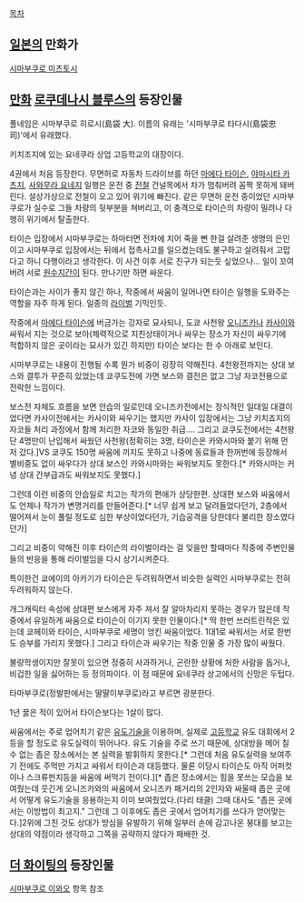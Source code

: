 [[목차]]

== [[일본]]의 만화가 ==
[[시마부쿠로 미츠토시]]

== [[만화]] [[로쿠데나시 블루스]]의 등장인물 ==
풀네임은 시마부쿠로 히로시(島袋 大). 이름의 유래는 '시마부쿠로 타다시(島袋忠司)'에서 유래했다.

키치조지에 있는 요네쿠라 상업 고등학교의 대장이다.

4권에서 처음 등장한다. 
무면허로 자동차 드라이브를 하던 [[마에다 타이슨]], [[야마시타 카츠지]], [[사와무라 요네지]] 일행은 운전 중 [[전철]] 건널목에서 차가 멈춰버려 꼼짝 못하게 돼버린다. 설상가상으로 전철이 오고 있어 위기에 빠진다. 같은 무면허 운전 중이었던 시마부쿠로가 실수로 그들 차량의 뒷부분을 쳐버리고, 이 충격으로 타이슨의 차량이 밀려나 다행히 위기에서 탈출한다.

타이슨 입장에서 시마부쿠로는 하마터면 전차에 치어 죽을 뻔 한걸 살려준 생명의 은인이고 시마부쿠로 입장에서는 뒤에서 접촉사고를 일으켰는데도 불구하고 살려줘서 고맙다고 하니 다행이라고 생각한다. 이 사건 이후 서로 친구가 되는듯 싶었으나...
일이 꼬여버려 서로 [[원수]]지간이 된다. 만나기만 하면 싸운다.

타이슨과는 사이가 좋지 않긴 하나, 작중에서 싸움이 일어나면 타이슨 일행을 도와주는 역할을 자주 하게 된다. 일종의 [[라이벌]] 기믹인듯.

작중에서 [[마에다 타이슨]]에 버금가는 강자로 묘사되나, 도쿄 사천왕 [[오니즈카]]나 [[카사이]]와 싸워서 지는 것으로 보아(체력적으로 지친상태이거나 싸우는 장소가 자신이 싸우기에 적합하지 않은 곳이라는 묘사가 있긴 하지만) 타이슨 보다는 한 수 아래로 보인다.

시마부쿠로는 내용이 진행될 수록 뭔가 비중이 굉장히 약해진다. 4천왕전까지는 상대 보스와 결투가 꾸준히 있었는데 쿄쿠도전에 가면 보스와 결전은 없고 그냥 자코전용으로 전락한 느낌이다.

보스전 자체도 흐름을 보면 안습의 일로인데 오니즈카전에서는 정식적인 일대일 대결이었다면 카사이전에서는 카사이와 싸우기는 했지만 카사이 입장에서는 그냥 키치죠지의 자코들 처리 과정에서 함께 처리한 자코와 동일한 취급.... 그리고 쿄쿠도전에서는 4천왕 단 4명만이 난입해서 싸웠던  사천왕(정확히는 3명, 타이슨은 카와시마와 붙기 위해 먼저 갔다.]VS 쿄쿠도 150명 싸움에 끼지도 못하고 나중에 동료들과 한꺼번에 등장해서 별비중도 없이 싸우다가 상대 보스인 카와시마와는 싸워보지도 못한다.[* 카와시마는 커녕 상대 간부급과도 싸워보지도 못했다.]

그런데 이런 비중의 안습일로 치고는 작가의 편애가 상당한편. 상대편 보스와 싸움에서도 언제나 작가가 변명거리를 만들어준다.[* 너무 쉽게 보고 달려들었다던가, 2층에서 떨어져서 눈이 풀릴 정도로 심한 부상이었다던가, 기습공격을 당한데다 불리한 장소였다던가]

그리고 비중이 약해진 이후 타이슨의 라이벌이라는 걸 잊을만 할때마다 작중에 주변인물들의 반응을 통해 라이벌임을 다시 상기시켜준다.

특이한건 쿄에이의 아카기가 타이슨은 두려워하면서 비슷한 실력인 시마부쿠로는 전혀 두려워하지 않는다.

개그캐릭터 속성에 상대편 보스에게 자주 져서 잘 알아차리지 못하는 경우가 많은데 작중에서 유일하게 싸움으로 타이슨이 이기지 못한 인물이다.[* 딱 한번 쓰러트린적은 있는데 쿄헤이와 타이슨, 시마부쿠로 세명이 엉킨 싸움이었다. 1대1로 싸워서는 서로 한번도 승부를 가리지 못했다.] 그리고 타이슨과 싸우기는 작중 인물 중 가장 많이 싸웠다.

불량학생이지만 잘못이 있으면 정중히 사과하거나, 곤란한 상황에 처한 사람을 돕거나, 비겁한 일을 싫어하는 등 정의파이다. 이 점 때문에 요네쿠라 상고에서의 신망은 두텁다.

타마부쿠로(정발판에서는 딸딸이부쿠로)라고 부르면 광분한다.

1년 꿇은 적이 있어서 타이슨보다는 1살이 많다.

싸움에서는 주로 업어치기 같은 [[유도]]기술을 이용하며, 실제로 [[고등학교]] 유도 대회에서 2등을 할 정도로 유도실력이 뛰어나다. 유도 기술을 주로 쓰기 때문에, 상대방을 메어 칠 수 없는 좁은 장소에서는 본 실력을 발휘하지 못한다.[* 그런데 처음 유도실력을 보여주기 전에도 주먹만 가지고 싸워서 타이슨과 대등했다. 물론 이당시 타이슨도 아직 어퍼컷이나 스크류펀치등을 싸움에 써먹기 전이다.][* 좁은 장소에서는 힘을 못쓰는 모습을 보여줬는데 웃긴게 오니즈카와의 싸움에서 오니즈카 패거리의 2인자와 싸울때 좁은 곳에서 어떻게 유도기술을 응용하는지 이미 보여줬었다.(다리 태클) 그때 대사도 "좁은 곳에서는 이방법이 최고지." 그런데 그 이후에도 좁은 곳에서 업어치기를 쓰다가 얻어맞는다.]2위에 그친 것도 상대가 방심을 유발하기 위해 일부러 손에 감고나온 붕대를 보고는 상대의 약점이라 생각하고 그쪽을 공략하지 않다가 패배한 것.

== [[더 화이팅]]의 등장인물 ==
[[시마부쿠로 이와오]] 항목 참조
